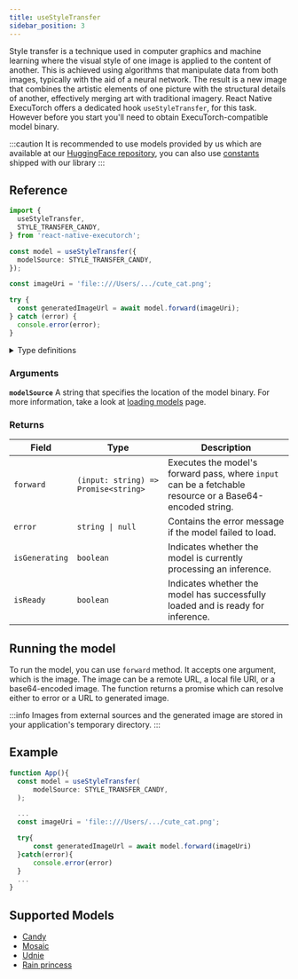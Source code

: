 ```yaml
---
title: useStyleTransfer
sidebar_position: 3
---
```


Style transfer is a technique used in computer graphics and machine learning where the visual style of one image is applied to the content of another. This is achieved using algorithms that manipulate data from both images, typically with the aid of a neural network. The result is a new image that combines the artistic elements of one picture with the structural details of another, effectively merging art with traditional imagery. React Native ExecuTorch offers a dedicated hook `useStyleTransfer`, for this task. However before you start you'll need to obtain ExecuTorch-compatible model binary.

:::caution
It is recommended to use models provided by us which are available at our [HuggingFace repository](https://huggingface.co/software-mansion/react-native-executorch-style-transfer-candy), you can also use [constants](https://github.com/software-mansion/react-native-executorch/tree/main/src/constants/modelUrls.ts) shipped with our library
:::

## Reference

```typescript
import {
  useStyleTransfer,
  STYLE_TRANSFER_CANDY,
} from 'react-native-executorch';

const model = useStyleTransfer({
  modelSource: STYLE_TRANSFER_CANDY,
});

const imageUri = 'file::///Users/.../cute_cat.png';

try {
  const generatedImageUrl = await model.forward(imageUri);
} catch (error) {
  console.error(error);
}
```

<details>
<summary>Type definitions</summary>

```typescript
interface StyleTransferModule {
  error: string | null;
  isReady: boolean;
  isGenerating: boolean;
  forward: (input: string) => Promise<string>;
}
```

</details>

### Arguments

**`modelSource`**
A string that specifies the location of the model binary. For more information, take a look at [loading models](../fundamentals/loading-models.md) page.

### Returns

| Field          | Type                                 | Description                                                                                              |
| -------------- | ------------------------------------ | -------------------------------------------------------------------------------------------------------- |
| `forward`      | `(input: string) => Promise<string>` | Executes the model's forward pass, where `input` can be a fetchable resource or a Base64-encoded string. |
| `error`        | <code>string &#124; null</code>      | Contains the error message if the model failed to load.                                                  |
| `isGenerating` | `boolean`                            | Indicates whether the model is currently processing an inference.                                        |
| `isReady`      | `boolean`                            | Indicates whether the model has successfully loaded and is ready for inference.                          |

## Running the model

To run the model, you can use `forward` method. It accepts one argument, which is the image. The image can be a remote URL, a local file URI, or a base64-encoded image. The function returns a promise which can resolve either to error or a URL to generated image.

:::info
Images from external sources and the generated image are stored in your application's temporary directory.
:::

## Example

```typescript
function App(){
  const model = useStyleTransfer(
      modelSource: STYLE_TRANSFER_CANDY,
  );

  ...
  const imageUri = 'file::///Users/.../cute_cat.png';

  try{
      const generatedImageUrl = await model.forward(imageUri)
  }catch(error){
      console.error(error)
  }
  ...
}
```

## Supported Models

- [Candy](https://github.com/pytorch/examples/tree/main/fast_neural_style)
- [Mosaic](https://github.com/pytorch/examples/tree/main/fast_neural_style)
- [Udnie](https://github.com/pytorch/examples/tree/main/fast_neural_style)
- [Rain princess](https://github.com/pytorch/examples/tree/main/fast_neural_style)
